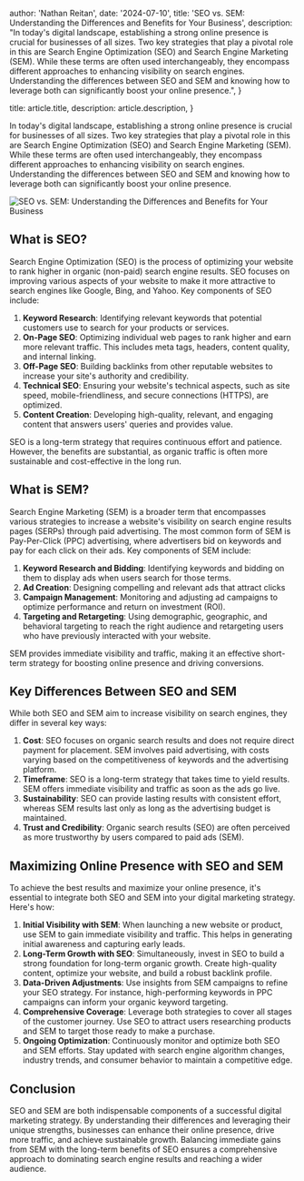 
  author: 'Nathan Reitan',
  date: '2024-07-10',
  title:
    'SEO vs. SEM: Understanding the Differences and Benefits for Your Business',
  description:
    "In today's digital landscape, establishing a strong online presence is crucial for businesses of all sizes. Two key strategies that play a pivotal role in this are Search Engine Optimization (SEO) and Search Engine Marketing (SEM). While these terms are often used interchangeably, they encompass different approaches to enhancing visibility on search engines. Understanding the differences between SEO and SEM and knowing how to leverage both can significantly boost your online presence.",
}

  title: article.title,
  description: article.description,
}


In today's digital landscape, establishing a strong online presence is crucial for businesses of all sizes. Two key strategies that play a pivotal role in this are Search Engine Optimization (SEO) and Search Engine Marketing (SEM). While these terms are often used interchangeably, they encompass different approaches to enhancing visibility on search engines. Understanding the differences between SEO and SEM and knowing how to leverage both can significantly boost your online presence.

<Image
  src={seoSem}
  alt="SEO vs. SEM: Understanding the Differences and Benefits for Your Business"
/>

## What is SEO?

Search Engine Optimization (SEO) is the process of optimizing your website to rank higher in organic (non-paid) search engine results. SEO focuses on improving various aspects of your website to make it more attractive to search engines like Google, Bing, and Yahoo. Key components of SEO include:

1. **Keyword Research**: Identifying relevant keywords that potential customers use to search for your products or services.
2. **On-Page SEO**: Optimizing individual web pages to rank higher and earn more relevant traffic. This includes meta tags, headers, content quality, and internal linking.
3. **Off-Page SEO**: Building backlinks from other reputable websites to increase your site's authority and credibility.
4. **Technical SEO**: Ensuring your website's technical aspects, such as site speed, mobile-friendliness, and secure connections (HTTPS), are optimized.
5. **Content Creation**: Developing high-quality, relevant, and engaging content that answers users' queries and provides value.

SEO is a long-term strategy that requires continuous effort and patience. However, the benefits are substantial, as organic traffic is often more sustainable and cost-effective in the long run.

## What is SEM?

Search Engine Marketing (SEM) is a broader term that encompasses various strategies to increase a website's visibility on search engine results pages (SERPs) through paid advertising. The most common form of SEM is Pay-Per-Click (PPC) advertising, where advertisers bid on keywords and pay for each click on their ads. Key components of SEM include:

1. **Keyword Research and Bidding**: Identifying keywords and bidding on them to display ads when users search for those terms.
2. **Ad Creation**: Designing compelling and relevant ads that attract clicks
3. **Campaign Management**: Monitoring and adjusting ad campaigns to optimize performance and return on investment (ROI).
4. **Targeting and Retargeting**: Using demographic, geographic, and behavioral targeting to reach the right audience and retargeting users who have previously interacted with your website.

SEM provides immediate visibility and traffic, making it an effective short-term strategy for boosting online presence and driving conversions.

## Key Differences Between SEO and SEM

While both SEO and SEM aim to increase visibility on search engines, they differ in several key ways:

1. **Cost**: SEO focuses on organic search results and does not require direct payment for placement. SEM involves paid advertising, with costs varying based on the competitiveness of keywords and the advertising platform.
2. **Timeframe**: SEO is a long-term strategy that takes time to yield results. SEM offers immediate visibility and traffic as soon as the ads go live.
3. **Sustainability**: SEO can provide lasting results with consistent effort, whereas SEM results last only as long as the advertising budget is maintained.
4. **Trust and Credibility**: Organic search results (SEO) are often perceived as more trustworthy by users compared to paid ads (SEM).

## Maximizing Online Presence with SEO and SEM

To achieve the best results and maximize your online presence, it's essential to integrate both SEO and SEM into your digital marketing strategy. Here's how:

1. **Initial Visibility with SEM**: When launching a new website or product, use SEM to gain immediate visibility and traffic. This helps in generating initial awareness and capturing early leads.
2. **Long-Term Growth with SEO**: Simultaneously, invest in SEO to build a strong foundation for long-term organic growth. Create high-quality content, optimize your website, and build a robust backlink profile.
3. **Data-Driven Adjustments**: Use insights from SEM campaigns to refine your SEO strategy. For instance, high-performing keywords in PPC campaigns can inform your organic keyword targeting.
4. **Comprehensive Coverage**: Leverage both strategies to cover all stages of the customer journey. Use SEO to attract users researching products and SEM to target those ready to make a purchase.
5. **Ongoing Optimization**: Continuously monitor and optimize both SEO and SEM efforts. Stay updated with search engine algorithm changes, industry trends, and consumer behavior to maintain a competitive edge.

## Conclusion

SEO and SEM are both indispensable components of a successful digital marketing strategy. By understanding their differences and leveraging their unique strengths, businesses can enhance their online presence, drive more traffic, and achieve sustainable growth. Balancing immediate gains from SEM with the long-term benefits of SEO ensures a comprehensive approach to dominating search engine results and reaching a wider audience.
